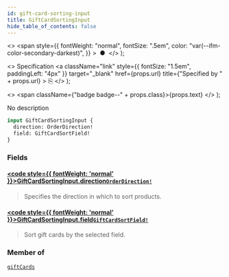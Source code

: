 ```yaml
---
id: gift-card-sorting-input
title: GiftCardSortingInput
hide_table_of_contents: false
---
```


  <>
    <span
      style={{
        fontWeight: "normal",
        fontSize: ".5em",
        color: "var(--ifm-color-secondary-darkest)",
      }}
    >
      &nbsp;●&nbsp;
    </span>
  </>
);

  <>
    Specification
    <a
      className="link"
      style={{ fontSize: "1.5em", paddingLeft: "4px" }}
      target="\_blank"
      href={props.url}
      title={"Specified by " + props.url}
    >
      ⎘
    </a>
  </>
);

  <>
    <span className={"badge badge--" + props.class}>{props.text}</span>
  </>
);

No description

```graphql
input GiftCardSortingInput {
  direction: OrderDirection!
  field: GiftCardSortField!
}
```

### Fields

#### [<code style={{ fontWeight: 'normal' }}>GiftCardSortingInput.<b>direction</b></code>](#)<Bullet />[`OrderDirection!`](../../api-reference/miscellaneous/enums/order-direction) <Badge class="secondary" text="non-null"/> <Badge class="secondary" text="enum"/> <Badge class="secondary" text="miscellaneous"/>

> Specifies the direction in which to sort products.

#### [<code style={{ fontWeight: 'normal' }}>GiftCardSortingInput.<b>field</b></code>](#)<Bullet />[`GiftCardSortField!`](../../api-reference/gift-cards/enums/gift-card-sort-field) <Badge class="secondary" text="non-null"/> <Badge class="secondary" text="enum"/> <Badge class="secondary" text="gift-cards"/>

> Sort gift cards by the selected field.

### Member of

[`giftCards`](../../api-reference/gift-cards/queries/gift-cards) <Badge class="secondary" text="query"/>
